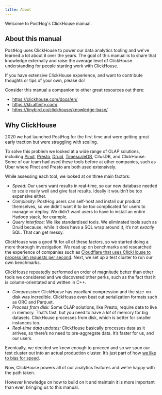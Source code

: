 ```yaml
---
title: About
---
```


Welcome to PostHog's ClickHouse manual.

## About this manual

PostHog uses ClickHouse to power our data analytics tooling and we've learned a lot about it over the years. The goal
of this manual is to share that knowledge externally and raise the average level of ClickHouse understanding for
people starting work with ClickHouse.

If you have extensive ClickHouse experience, and want to contribute thoughts or tips of your own, please do!

Consider this manual a companion to other great resources out there:
- https://clickhouse.com/docs/en/
- https://kb.altinity.com/
- https://tinybird.co/clickhouse/knowledge-base/

## Why ClickHouse

2020 we had launched PostHog for the first time and were getting great early traction but were struggling with scaling.

To solve this problem we looked at a wide range of OLAP solutions, including [Pinot](https://pinot.apache.org/),
[Presto](https://prestodb.io/), [Druid](https://druid.apache.org/), [TimescaleDB](https://www.timescale.com/), CitusDB, and
ClickHouse. Some of our team had used these tools before at other companies, such as Uber where Pinot and Presto are both used extensively.

While assessing each tool, we looked at on three main factors:

-   _Speed:_ Our users want results in real-time, so our new database needed to scale really well and give fast results. Ideally it wouldn’t be too expensive either.
-   _Complexity:_ PostHog users can self-host and install our product themselves, so we didn’t want it to be too complicated for users to manage or deploy. We didn’t want users to have to install an entire Hadoop stack, for example.
-   _Query interface:_ We like standardised tools. We eliminated tools such as Druid because, while it does have a SQL wrap around it, it’s not _exactly_ SQL. That can get messy.

ClickHouse was a good fit for all of these factors, so we started doing a more thorough investigation. We read up on benchmarks and researched the experience of companies such as [Cloudflare that uses ClickHouse to process 6m requests per second](https://blog.cloudflare.com/http-analytics-for-6m-requests-per-second-using-clickhouse/). Next, we set up a test cluster to run our own benchmarks.

ClickHouse repeatedly performed an order of magnitude better than other tools we considered and we discovered other perks, such as the fact that it is column-orientated and written in C++.

-   _Compression:_ ClickHouse has _excellent_ compression and the size-on-disk was incredible. ClickHouse even beat out serialization formats such as ORC and Parquet.
-   _Process from disk:_ Some OLAP solutions, like Presto, require data to live in memory. That’s fast, but you need to have a _lot_ of memory for big datasets. ClickHouse processes from disk, which is better for smaller instances too.
-   _Real-time data updates:_ ClickHouse basically processes data as it arrives, so there’s no need to pre-aggregate data. It’s faster for us, and our users.

Eventually, we decided we knew enough to proceed and so we spun our test cluster out into an actual production cluster. It’s just part of how [we like to bias for speed](/careers).

Now, ClickHouse powers all of our analytics features and we're happy with the path taken.

However knowledge on how to build on it and maintain it is more important than ever, bringing us to this manual.
